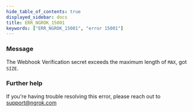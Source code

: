 ```yaml
---
hide_table_of_contents: true
displayed_sidebar: docs
title: ERR_NGROK_15001
keywords: ["ERR_NGROK_15001", "error 15001"]
---
```


### Message

The Webhook Verification secret exceeds the maximum length of `MAX`, got `SIZE`.

### Further help

If you're having trouble resolving this error, please reach out to [support@ngrok.com](mailto:support@ngrok.com?subject=Help%20with%20ERR_NGROK_15001)
